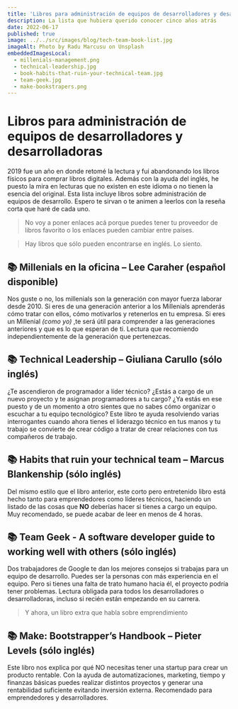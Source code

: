 ```yaml
---
title: 'Libros para administración de equipos de desarrolladores y desarrolladoras'
description: La lista que hubiera querido conocer cinco años atrás
date: 2022-06-17
published: true
image: ../../src/images/blog/tech-team-book-list.jpg
imageAlt: Photo by Radu Marcusu on Unsplash
embeddedImagesLocal:
  - millenials-management.png
  - technical-leadership.jpg
  - book-habits-that-ruin-your-technical-team.jpg
  - team-geek.jpg
  - make-bookstrapers.png
---
```



# Libros para administración de equipos de desarrolladores y desarrolladoras

2019 fue un año en donde retomé la lectura y fui abandonando los libros físicos para comprar libros digitales. Además con la ayuda del inglés, he puesto la mira en lecturas que no existen en este idioma o no tienen la esencia del original. Esta lista incluye libros sobre administración de equipos de desarrollo. Espero te sirvan o te animen a leerlos con la reseña corta que haré de cada uno.

> No voy a poner enlaces acá porque puedes tener tu proveedor de libros favorito o los enlaces pueden cambiar entre países.

> Hay libros que sólo pueden encontrarse en inglés. Lo siento.

## 📚 Millenials en la oficina – Lee Caraher (español disponible)

<GatsbyPostImage data={props.data} index={0} alt="Millenials en la oficina" />

Nos guste o no, los millenials son la generación con mayor fuerza laborar desde 2010. Si eres de una generación anterior a los Millenials aprenderás cómo tratar con ellos, cómo motivarlos y retenerlos en tu empresa. Si eres un Millenial *(como yo)*
,te será útil para comprender a las generaciones anteriores y que es lo que esperan de ti. Lectura que recomiendo independientemente de la generación que pertenezcas.

## 📚 Technical Leadership – Giuliana Carullo (sólo inglés)

<GatsbyPostImage data={props.data} index={1} alt="Technical leadership" />

¿Te ascendieron de programador a líder técnico? ¿Estás a cargo de un nuevo proyecto y te asignan programadores a tu cargo? ¿Ya estás en ese puesto y de un momento a otro sientes que no sabes cómo organizar o escuchar a tu equipo tecnológico? Este libro te ayuda resolviendo varias interrogantes cuando ahora tienes el liderazgo técnico en tus manos y tu trabajo se convierte de crear código a tratar de crear relaciones con tus compañeros de trabajo.

## 📚 Habits that ruin your technical team – Marcus Blankenship (sólo inglés)

<GatsbyPostImage data={props.data} index={2} alt="Habits that ruin your technical Team – Marcus Blankenship" />

Del mismo estilo que el libro anterior, este corto pero entretenido libro está hecho tanto para emprendedores como líderes técnicos, haciendo un listado de las cosas que **NO**
deberías hacer si tienes a cargo un equipo. Muy recomendado, se puede acabar de leer en menos de 4 horas.

## 📚 Team Geek - A software developer guide to working well with others (sólo inglés)

<GatsbyPostImage data={props.data} index={3} alt="Team Geek - A Software developer guide to working well with others" />

Dos trabajadores de Google te dan los mejores consejos si trabajas para un equipo de desarrollo. Puedes ser la personas con más experiencia en el equipo. Pero si tienes una falta de trato humano hacia él, el proyecto podría tener problemas. Lectura obligada para todos los desarrolladores o desarrolladoras, incluso si recién están empezando en su carrera.

> Y ahora, un libro extra que habla sobre emprendimiento

## 📚 Make: Bootstrapper’s Handbook – Pieter Levels (sólo inglés)

<GatsbyPostImage data={props.data} index={4} alt="Make: Bootstrapper’s Handbook – Pieter Levels" />

Este libro nos explica por qué NO necesitas tener una startup para crear un producto rentable. Con la ayuda de automatizaciones, marketing, tiempo y finanzas básicas puedes realizar distintos proyectos y generar una rentabilidad suficiente evitando inversión externa. Recomendado para emprendedores y desarrolladores.
